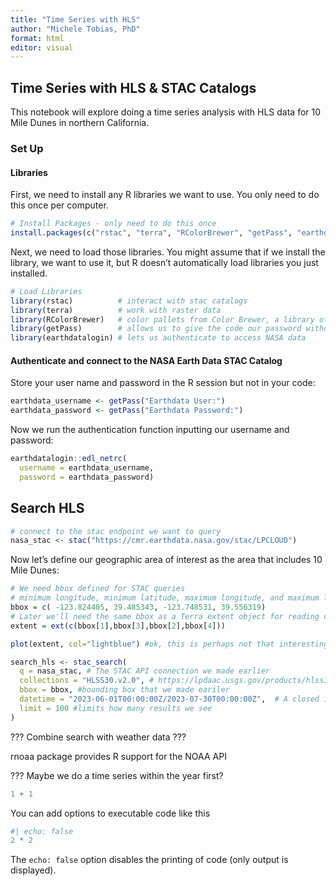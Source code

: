 ```yaml
---
title: "Time Series with HLS"
author: "Michele Tobias, PhD"
format: html
editor: visual
---
```


## Time Series with HLS & STAC Catalogs

This notebook will explore doing a time series analysis with HLS data for 10 Mile Dunes in northern California.

### Set Up

#### Libraries

First, we need to install any R libraries we want to use. You only need to do this once per computer.

```r
# Install Packages - only need to do this once 
install.packages(c("rstac", "terra", "RColorBrewer", "getPass", "earthdatalogin"))
```

Next, we need to load those libraries. You might assume that if we install the library, we want to use it, but R doesn't automatically load libraries you just installed.

```r
# Load Libraries 
library(rstac)          # interact with stac catalogs 
library(terra)          # work with raster data 
library(RColorBrewer)   # color pallets from Color Brewer, a library of colors designed for optimized readability in cartograhy 
library(getPass)        # allows us to give the code our password without it printing to the console 
library(earthdatalogin) # lets us authenticate to access NASA data
```

#### Authenticate and connect to the NASA Earth Data STAC Catalog

Store your user name and password in the R session but not in your code:

```r
earthdata_username <- getPass("Earthdata User:")
earthdata_password <- getPass("Earthdata Password:")
```

Now we run the authentication function inputting our username and password:

```r
earthdatalogin::edl_netrc(
  username = earthdata_username, 
  password = earthdata_password)
```

## Search HLS

```r
# connect to the stac endpoint we want to query
nasa_stac <- stac("https://cmr.earthdata.nasa.gov/stac/LPCLOUD")
```

Now let's define our geographic area of interest as the area that includes 10 Mile Dunes:

```r
# We need bbox defined for STAC queries
# minimum longitude, minimum latitude, maximum longitude, and maximum latitude ---> 10 Mile Dunes
bbox = c( -123.824405, 39.485343, -123.748531, 39.556319)
# Later we'll need the same bbox as a Terra extent object for reading data
extent = ext(c(bbox[1],bbox[3],bbox[2],bbox[4]))

plot(extent, col="lightblue") #ok, this is perhaps not that interesting, but sometimes it's nice to have proof you did something correctly by plotting it
```

```r
search_hls <- stac_search(
  q = nasa_stac, # The STAC API connection we made earlier
  collections = "HLSS30.v2.0", # https://lpdaac.usgs.gov/products/hlss30v002/
  bbox = bbox, #bounding box that we made eariler
  datetime = "2023-06-01T00:00:00Z/2023-07-30T00:00:00Z",  # A closed interval: e.g. "2018-02-12T00:00:00Z/2018-03-18T12:31:12Z" 
  limit = 100 #limits how many results we see
)
```

??? Combine search with weather data ???

rnoaa package provides R support for the NOAA API

??? Maybe we do a time series within the year first?

```r
1 + 1
```

You can add options to executable code like this

```r
#| echo: false
2 * 2
```

The `echo: false` option disables the printing of code (only output is displayed).
